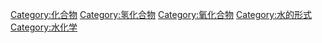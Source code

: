 {{Commonscat|Hydrates}}

[[Category:化合物|Category:化合物]]
[[Category:氢化合物|Category:氢化合物]]
[[Category:氧化合物|Category:氧化合物]]
[[Category:水的形式|Category:水的形式]]
[[Category:水化学|Category:水化学]]